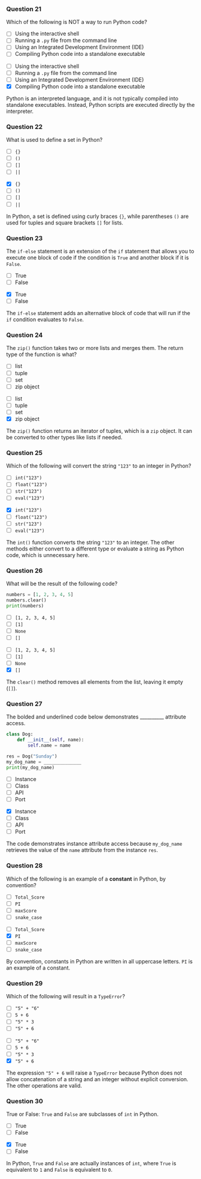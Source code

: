 ### Question 21 {.question}

Which of the following is NOT a way to run Python code?

::: {.r-stack}

::: {.absolute .left-0 .top-0 width=100%}
- [ ] Using the interactive shell
- [ ] Running a `.py` file from the command line
- [ ] Using an Integrated Development Environment (IDE)
- [ ] Compiling Python code into a standalone executable
:::

::: {.fragment .fade-in .absolute .left-0 .top-0 width=100%}
- [ ] Using the interactive shell
- [ ] Running a `.py` file from the command line
- [ ] Using an Integrated Development Environment (IDE)
- [x] Compiling Python code into a standalone executable


::: {.explanation}
Python is an interpreted language, and it is not typically compiled into standalone executables. Instead, Python scripts are executed directly by the interpreter.
:::
:::
:::

### Question 22 {.question}

What is used to define a set in Python?

::: {.r-stack}

::: {.absolute .left-0 .top-0 width=100%}
- [ ] `{}`
- [ ] `()`
- [ ] `[]`
- [ ] `||`
:::

::: {.fragment .fade-in .absolute .left-0 .top-0 width=100%}
- [x] `{}`
- [ ] `()`
- [ ] `[]`
- [ ] `||`


::: {.explanation}
In Python, a set is defined using curly braces `{}`, while parentheses `()` are used for tuples and square brackets `[]` for lists.
:::
:::
:::

### Question 23 {.question}

The `if-else` statement is an extension of the `if` statement that allows you to execute one block of code if the condition is `True` and another block if it is `False`.

::: {.r-stack}

::: {.absolute .left-0 .top-0 width=100%}
- [ ] True
- [ ] False
:::

::: {.fragment .fade-in .absolute .left-0 .top-0 width=100%}
- [x] True
- [ ] False


::: {.explanation}
The `if-else` statement adds an alternative block of code that will run if the `if` condition evaluates to `False`.
:::
:::
:::

### Question 24 {.question}

The `zip()` function takes two or more lists and merges them. The return type of the function is what?

::: {.r-stack}

::: {.absolute .left-0 .top-0 width=100%}
- [ ] list
- [ ] tuple
- [ ] set
- [ ] zip object
:::

::: {.fragment .fade-in .absolute .left-0 .top-0 width=100%}
- [ ] list
- [ ] tuple
- [ ] set
- [x] zip object


::: {.explanation}
The `zip()` function returns an iterator of tuples, which is a `zip` object. It can be converted to other types like lists if needed.
:::
:::
:::

### Question 25 {.question}

Which of the following will convert the string `"123"` to an integer in Python?

::: {.r-stack}

::: {.absolute .left-0 .top-0 width=100%}
- [ ] `int("123")`
- [ ] `float("123")`
- [ ] `str("123")`
- [ ] `eval("123")`
:::

::: {.fragment .fade-in .absolute .left-0 .top-0 width=100%}
- [x] `int("123")`
- [ ] `float("123")`
- [ ] `str("123")`
- [ ] `eval("123")`


::: {.explanation}
The `int()` function converts the string `"123"` to an integer. The other methods either convert to a different type or evaluate a string as Python code, which is unnecessary here.
:::
:::
:::

### Question 26 {.question}

What will be the result of the following code?

```python
numbers = [1, 2, 3, 4, 5]
numbers.clear()
print(numbers)
```

::: {.r-stack}

::: {.absolute .left-0 .top-0 width=100%}
- [ ] `[1, 2, 3, 4, 5]`
- [ ] `[1]`
- [ ] `None`
- [ ] `[]`
:::

::: {.fragment .fade-in .absolute .left-0 .top-0 width=100%}
- [ ] `[1, 2, 3, 4, 5]`
- [ ] `[1]`
- [ ] `None`
- [x] `[]`


::: {.explanation}
The `clear()` method removes all elements from the list, leaving it empty (`[]`).
:::
:::
:::

### Question 27 {.question}

::: {.smaller-85}
The bolded and underlined code below demonstrates __________ attribute access.

```python
class Dog:
    def __init__(self, name):
        self.name = name

res = Dog("Sunday")
my_dog_name = ______________
print(my_dog_name)
```

::: {.r-stack}

::: {.absolute .left-0 .top-0 width=100%}
- [ ] Instance
- [ ] Class
- [ ] API
- [ ] Port
:::

::: {.fragment .fade-in .absolute .left-0 .top-0 width=100%}
- [x] Instance
- [ ] Class
- [ ] API
- [ ] Port


::: {.explanation}
The code demonstrates instance attribute access because `my_dog_name` retrieves the value of the `name` attribute from the instance `res`.
:::
:::
:::
:::

### Question 28 {.question}

Which of the following is an example of a **constant** in Python, by convention?

::: {.r-stack}

::: {.absolute .left-0 .top-0 width=100%}
- [ ] `Total_Score`
- [ ] `PI`
- [ ] `maxScore`
- [ ] `snake_case`
:::

::: {.fragment .fade-in .absolute .left-0 .top-0 width=100%}
- [ ] `Total_Score`
- [x] `PI`
- [ ] `maxScore`
- [ ] `snake_case`


::: {.explanation}
By convention, constants in Python are written in all uppercase letters. `PI` is an example of a constant.
:::
:::
:::

### Question 29 {.question}

Which of the following will result in a `TypeError`?

::: {.r-stack}

::: {.absolute .left-0 .top-0 width=100%}
- [ ] `"5" + "6"`
- [ ] `5 + 6`
- [ ] `"5" * 3`
- [ ] `"5" + 6`
:::

::: {.fragment .fade-in .absolute .left-0 .top-0 width=100%}
- [ ] `"5" + "6"`
- [ ] `5 + 6`
- [ ] `"5" * 3`
- [x] `"5" + 6`


::: {.explanation}
The expression `"5" + 6` will raise a `TypeError` because Python does not allow concatenation of a string and an integer without explicit conversion. The other operations are valid.
:::
:::
:::

### Question 30 {.question}

True or False: `True` and `False` are subclasses of `int` in Python.

::: {.r-stack}

::: {.absolute .left-0 .top-0 width=100%}
- [ ] True
- [ ] False
:::

::: {.fragment .fade-in .absolute .left-0 .top-0 width=100%}
- [x] True
- [ ] False


::: {.explanation}
In Python, `True` and `False` are actually instances of `int`, where `True` is equivalent to `1` and `False` is equivalent to `0`.
:::
:::
:::

